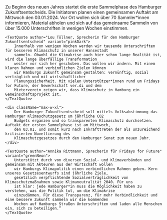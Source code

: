 
<PressReleaseHeroBlock pressRelease={pressRelease} />

<Block>
    <div className="max-w-xl">
        Zu Beginn des neuen Jahres startet die erste Sammelphase des Hamburger Zukunftsentscheids. Die Initiatoren
        planen einen gemeinsamen Auftakt am Mittwoch den 03.01.2024. Vor Ort wollen sich über 70 Sammler*innen
        informieren, Material abholen und sich auf das gemeinsame Sammeln von über 15.000 Unterschriften in wenigen
        Wochen einstimmen.
    </div>

    <TextQuote author="Lou Töllner, Sprecherin für den Hamburger Zukunftsentscheid" variant="pinkDark">
        Innerhalb von wenigen Wochen werden wir tausende Unterschriften für besseren Klimaschutz in unserer Hansestadt
        sammeln. Obwohl die Klimakrise auch hier schon lange Realität ist, wird die lange überfällige Transformation
        weiter vor sich her geschoben. Das wollen wir ändern. Mit einem klaren Rahmen und verbindlichen Zielen können
        wir Hamburgs Zukunft gemeinsam gestalten: vernünftig, sozial verträglich und mit wirtschaftlicher
        Planungssicherheit. Mit vielen Unterstützer*innen rund um Fridays for Future, der Gewerkschaft ver.di und dem
        Mieterverein zeigen wir, dass Klimaschutz in Hamburg ein Gemeinschaftsprojekt ist.
    </TextQuote>

    <div className="max-w-xl">
        Der Hamburger Zukunftsentscheid soll mittels Volksabstimmung das Hamburger Klimaschutzgesetz um jährliche CO2
        Budgets ergänzen und so transparenten Klimaschutz durchsetzen. Auftakt der ersten Sammelphase ist am Mittwoch,
        den 03.01. und somit kurz nach Inkrafttreten der als unzureichend kritisierten Novellierung des
        Klimaschutzgesetzes durch den Hamburger Senat zum neuen Jahr.
    </div>

    <TextQuote author="Annika Rittmann, Sprecherin für Fridays for Future" variant="greenNeon">
        Unterstützt durch von diversen Sozial- und Klimaverbänden und gemeinsam mit Akteuren aus der Wirtschaft wollen
        wir Hamburgs Klimapolitik einen verbindlichen Rahmen geben. Kern unseres Gesetzesentwurfs sind jährliche Ziele,
        gesetzlich verpflichtende Sozialverträglichkeit von Klimaschutzmaßnahmen sowie Klimaneutralität 2040. Für uns
        ist klar: jede Hamburger*in muss die Möglichkeit haben zu verstehen, was die Politik tut, um die Klimakrise
        einzudämmen. Für diese Transparenz, für mehr Verbindlichkeit und eine bessere Zukunft sammeln wir die kommenden
        Wochen auf Hamburgs Straßen Unterschriften und laden alle Menschen ein, sich zu beteiligen.”
    </TextQuote>

</Block>
